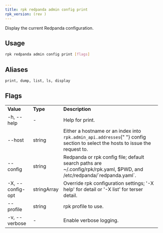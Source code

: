 ```yaml
---
title: rpk redpanda admin config print
rpk_version: (rev )
---
```


<head>
  <meta name="title" content="rpk redpanda admin config print | Redpanda Docs" />
  <meta name="description" content="rpk redpanda admin config print" />
  <link rel="canonical" href="https://docs.redpanda.com/docs/reference/rpk/rpk-redpanda/rpk-redpanda-admin-config-print/" />
</head>

Display the current Redpanda configuration.

## Usage

```bash
rpk redpanda admin config print [flags]
```

## Aliases

```bash
print, dump, list, ls, display
```

## Flags

<table>
  <tbody>
    <tr>
      <td>
        <strong>Value</strong>
      </td>
      <td>
        <strong>Type</strong>
      </td>
      <td>
        <strong>Description</strong>
      </td>
    </tr>
    <tr>
      <td>-h, --help</td>
      <td>-</td>
      <td>Help for print.</td>
    </tr>
    <tr>
      <td>--host</td>
      <td>string</td>
      <td>
        Either a hostname or an index into <code>rpk.admin_api.addresses</code>{" "}
        config section to select the hosts to issue the request to.
      </td>
    </tr>
    <tr>
      <td>--config</td>
      <td>string</td>
      <td>
        Redpanda or rpk config file; default search paths are
        ~/.config/rpk/rpk.yaml, $PWD, and /etc/redpanda/`redpanda.yaml`.
      </td>
    </tr>
    <tr>
      <td>-X, --config-opt</td>
      <td>stringArray</td>
      <td>
        Override rpk configuration settings; '-X help' for detail or '-X list'
        for terser detail.
      </td>
    </tr>
    <tr>
      <td>--profile</td>
      <td>string</td>
      <td>rpk profile to use.</td>
    </tr>
    <tr>
      <td>-v, --verbose</td>
      <td>-</td>
      <td>Enable verbose logging.</td>
    </tr>
  </tbody>
</table>
